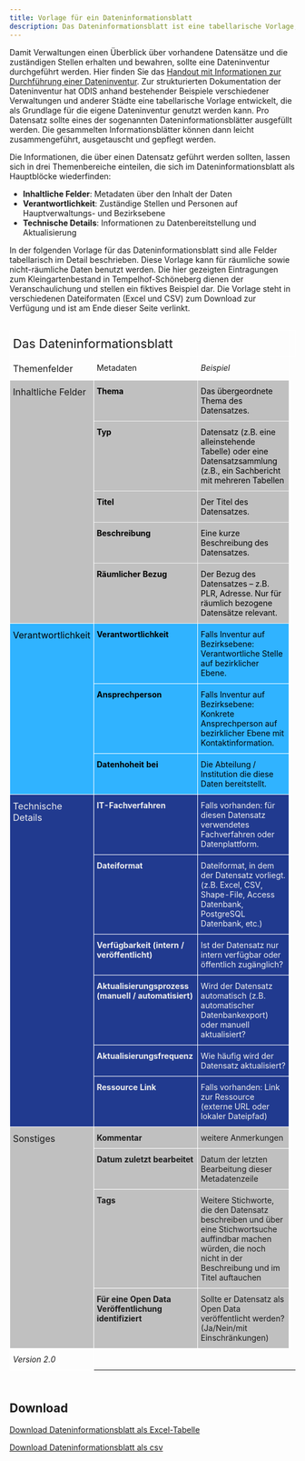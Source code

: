 ```yaml
---
title: Vorlage für ein Dateninformationsblatt
description: Das Dateninformationsblatt ist eine tabellarische Vorlage, die als Grundlage für die eigene Dateninventur genutzt werden kann. Pro Datensatz sollte eines der sogenannten Dateninformationsblätter ausgefüllt werden. Die gesammelten Informationsblätter können dann leicht zusammengeführt, ausgetauscht und gepflegt werden.
---
```


Damit Verwaltungen einen Überblick über vorhandene Datensätze und die zuständigen Stellen erhalten und bewahren, sollte eine Dateninventur durchgeführt werden. Hier finden Sie das [Handout mit Informationen zur Durchführung einer Dateninventur](/ressourcen/dateninventur).
Zur strukturierten Dokumentation der Dateninventur hat ODIS anhand bestehender Beispiele verschiedener Verwaltungen und anderer Städte eine tabellarische Vorlage entwickelt, die als Grundlage für die eigene Dateninventur genutzt werden kann. Pro Datensatz sollte eines der sogenannten Dateninformationsblätter ausgefüllt werden. Die gesammelten Informationsblätter können dann leicht zusammengeführt, ausgetauscht und gepflegt werden.

Die Informationen, die über einen Datensatz geführt werden sollten, lassen sich in drei Themenbereiche einteilen, die sich im Dateninformationsblatt als Hauptblöcke wiederfinden:

- **Inhaltliche Felder**: Metadaten über den Inhalt der Daten
- **Verantwortlichkeit**: Zuständige Stellen und Personen auf Hauptverwaltungs- und Bezirksebene
- **Technische Details**: Informationen zu Datenbereitstellung und Aktualisierung

In der folgenden Vorlage für das Dateninformationsblatt sind alle Felder tabellarisch im Detail beschrieben. Diese Vorlage kann für räumliche sowie nicht-räumliche Daten benutzt werden. Die hier gezeigten Eintragungen zum Kleingartenbestand in Tempelhof-Schöneberg dienen der Veranschaulichung und stellen ein fiktives Beispiel dar. Die Vorlage steht in verschiedenen Dateiformaten (Excel und CSV) zum Download zur Verfügung und ist am Ende dieser Seite verlinkt.

<style type="text/css" is:inline>
.tg  {border-collapse:collapse;border-spacing:0;margin-bottom: 25px}
.tg td{font-size:14px;padding:10px 5px;border-style:solid;border-width:1px;overflow:hidden;word-break:normal;border-color:black;}
.tg th{font-size:14px;font-weight:normal;padding:10px 5px;border-style:solid;border-width:1px;overflow:hidden;word-break:normal;border-color:black;}
.tg .tg-zj9c{font-style:italic;background-color:#495992;color:#ffffff;border-color:#ffffff;text-align:left;vertical-align:top}
.tg .tg-eahn{background-color:#30b3ff;color:#000000;border-color:#ffffff;text-align:left;vertical-align:top}
.tg .tg-km2t{font-weight:bold;border-color:#ffffff;text-align:left;vertical-align:top}
.tg .tg-o9w4{font-style:italic;background-color:#95d2f6;border-color:#ffffff;text-align:left;vertical-align:top}
.tg .tg-tng1{background-color:#c0c0c0;color:#000000;border-color:#efefef;text-align:left;vertical-align:top}
.tg .tg-zv4m{border-color:#ffffff;text-align:left;vertical-align:top}
.tg .tg-u6gx{font-weight:bold;background-color:#c0c0c0;border-color:#ffffff;text-align:left;vertical-align:top}
.tg .tg-lu18{font-weight:bold;background-color:#30b3ff;color:#000000;border-color:#ffffff;text-align:left;vertical-align:top}
.tg .tg-xm73{font-size:22px;border-color:#ffffff;text-align:left;vertical-align:top}
.tg .tg-czno{font-size:16px;border-color:#ffffff;text-align:left;vertical-align:top}
.tg .tg-16zm{font-weight:bold;background-color:#c0c0c0;color:#000000;border-color:#efefef;text-align:left;vertical-align:top}
.tg .tg-eo4b{font-style:italic;border-color:#ffffff;text-align:left;vertical-align:top}
.tg .tg-0x0e{font-size:16px;background-color:#c0c0c0;border-color:#ffffff;text-align:left;vertical-align:top}
.tg .tg-54w3{font-style:italic;background-color:#efefef;border-color:#ffffff;text-align:left;vertical-align:top}
.tg .tg-ozf7{font-size:16px;background-color:#30b3ff;color:#000000;border-color:#ffffff;text-align:left;vertical-align:top}
.tg .tg-ortv{font-size:16px;background-color:#213a8f;color:#efefef;border-color:#ffffff;text-align:left;vertical-align:top}
.tg .tg-dydg{font-weight:bold;background-color:#213a8f;color:#efefef;border-color:#ffffff;text-align:left;vertical-align:top}
.tg .tg-lhx1{background-color:#213a8f;color:#efefef;border-color:#ffffff;text-align:left;vertical-align:top}
.tg .tg-hvao{background-color:#c0c0c0;border-color:#ffffff;text-align:left;vertical-align:top}
</style>

<div style="overflow-x: auto;">
  <table class="tg">
    <tbody>
      <tr>
        <th class="tg-xm73" colspan="2">Das Dateninformationsblatt</th>
        <th class="tg-zv4m"></th>
        <th class="tg-eo4b"></th>
      </tr>
      <tr>
        <td class="tg-czno">Themenfelder</td>
        <td class="tg-zv4m">Metadaten</td>
        <td class="tg-eo4b">Beispiel</td>
      </tr>
      <tr>
        <td class="tg-0x0e" rowspan="5">Inhaltliche Felder</td>
        <td class="tg-16zm">Thema</td>
        <td class="tg-tng1">Das &uuml;bergeordnete Thema des Datensatzes.</td>
      </tr>
      <tr>
        <td class="tg-16zm">Typ</td>
        <td class="tg-tng1">Datensatz (z.B. eine alleinstehende Tabelle) oder eine Datensatzsammlung (z.B., ein Sachbericht mit mehreren Tabellen</td>
      </tr>
      <tr>
        <td class="tg-16zm">Titel</td>
        <td class="tg-tng1">Der Titel des Datensatzes.</td>
      </tr>
      <tr>
        <td class="tg-16zm">Beschreibung</td>
        <td class="tg-tng1">Eine kurze Beschreibung des Datensatzes.</td>
      </tr>
      <tr>
        <td class="tg-16zm">R&auml;umlicher Bezug</td>
        <td class="tg-tng1">Der Bezug des Datensatzes &ndash; z.B. PLR, Adresse. Nur f&uuml;r r&auml;umlich bezogene Datens&auml;tze relevant.</td>
      </tr>
      <tr>
        <td class="tg-ozf7" rowspan="3">Verantwortlichkeit</td>
        <td class="tg-lu18">Verantwortlichkeit</td>
        <td class="tg-eahn">Falls Inventur auf Bezirksebene: Verantwortliche Stelle auf bezirklicher Ebene.</td>
      </tr>
      <tr>
        <td class="tg-lu18">Ansprechperson</td>
        <td class="tg-eahn">Falls Inventur auf Bezirksebene: Konkrete Ansprechperson auf bezirklicher Ebene mit Kontaktinformation.</td>
      </tr>
      <tr>
        <td class="tg-lu18">Datenhoheit bei</td>
        <td class="tg-eahn">Die Abteilung / Institution die diese Daten bereitstellt.</td>
      </tr>
      <tr>
        <td class="tg-ortv" rowspan="6">Technische Details</td>
        <td class="tg-dydg">IT-Fachverfahren</td>
        <td class="tg-lhx1">Falls vorhanden: f&uuml;r diesen Datensatz verwendetes Fachverfahren oder Datenplattform.</td>
      </tr>
      <tr>
        <td class="tg-dydg">Dateiformat</td>
        <td class="tg-lhx1">Dateiformat, in dem der Datensatz vorliegt. (z.B. Excel, CSV, Shape-File, Access Datenbank, PostgreSQL Datenbank, etc.)</td>
      </tr>
      <tr>
        <td class="tg-dydg">Verf&uuml;gbarkeit (intern / ver&ouml;ffentlicht)</td>
        <td class="tg-lhx1">Ist der Datensatz nur intern verf&uuml;gbar oder &ouml;ffentlich zug&auml;nglich?</td>
      </tr>
      <tr>
        <td class="tg-dydg">Aktualisierungsprozess (manuell / automatisiert)</td>
        <td class="tg-lhx1">Wird der Datensatz automatisch (z.B. automatischer Datenbankexport) oder manuell aktualisiert?</td>
      </tr>
      <tr>
        <td class="tg-dydg">Aktualisierungsfrequenz</td>
        <td class="tg-lhx1">Wie h&auml;ufig wird der Datensatz aktualisiert?</td>
      </tr>
      <tr>
        <td class="tg-dydg">Ressource Link</td>
        <td class="tg-lhx1">Falls vorhanden: Link zur Ressource (externe URL oder lokaler Dateipfad)</td>
      </tr>
      <tr>
        <td class="tg-0x0e" rowspan="4">Sonstiges</td>
        <td class="tg-u6gx">Kommentar</td>
        <td class="tg-hvao">weitere Anmerkungen</td>
      </tr>
      <tr>
        <td class="tg-u6gx">Datum zuletzt bearbeitet</td>
        <td class="tg-hvao">Datum der letzten Bearbeitung dieser Metadatenzeile</td>
      </tr>
      <tr>
        <td class="tg-u6gx">Tags</td>
        <td class="tg-hvao">Weitere Stichworte, die den Datensatz beschreiben und über eine Stichwortsuche auffindbar machen würden, die noch nicht in der Beschreibung und im Titel auftauchen</td>
      </tr>
      <tr>
        <td class="tg-u6gx">F&uuml;r eine Open Data Ver&ouml;ffentlichung identifiziert</td>
        <td class="tg-hvao">Sollte er Datensatz als Open Data ver&ouml;ffentlicht werden? (Ja/Nein/mit Einschr&auml;nkungen)</td>
      </tr>
      <tr>
        <th class="tg-eo4b">Version 2.0</th>
      </tr>
    </tbody>
  </table>
</div>

## Download

[Download Dateninformationsblatt als Excel-Tabelle](/file-download/Dateninformationsblatt_v2.xlsx)

[Download Dateninformationsblatt als csv](/file-download/Dateninformationsblatt_v2.csv)
